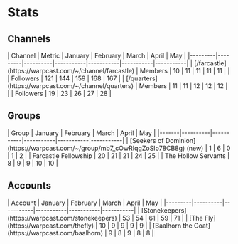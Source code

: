 # Stats

## Channels

<div style={{ overflowX: 'auto' }}>
  | Channel | Metric | January | February | March | April | May |
  |---------|---------|----------|-----------|-----------|-----------|-----------|
  | [/farcastle](https://warpcast.com/~/channel/farcastle) | Members | 10 | 11 | 11 | 11 | 11 | 
  | | Followers | 121 | 144 | 159 | 168 | 167 |
  | [/quarters](https://warpcast.com/~/channel/quarters) | Members | 11 | 11 | 12 | 12 | 12 |
  | | Followers | 19 | 23 | 26 | 27 | 28 |
</div>

## Groups

<div style={{ overflowX: 'auto' }}>
| Group | January | February | March | April | May |
|-------|----------|-----------|-----------|-----------|-----------|
| [Seekers of Dominion](https://warpcast.com/~/group/mb7_cOwRIqgZoSIo78CB8g) (new) | 1 | 6 | 0 | 1 | 2 |
| Farcastle Fellowship | 20 | 21 | 21 | 24 | 25 |
| The Hollow Servants | 8 | 9 | 9 | 10 | 10 |
</div>

## Accounts

<div style={{ overflowX: 'auto' }}>
| Account | January | February | March | April | May |
|---------|----------|-----------|-----------|-----------|-----------|
| [Stonekeepers](https://warpcast.com/stonekeepers) | 53 | 54 | 61 | 59 | 71 |
| [The Fly](https://warpcast.com/thefly) | 10 | 9 | 9 | 9 | 9 |
| [Baalhorn the Goat](https://warpcast.com/baalhorn) | 9 | 8 | 9 | 8 | 8 |
</div>